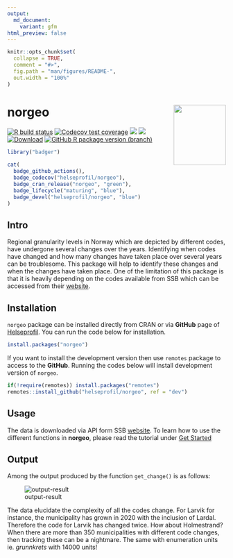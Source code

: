 ```yaml
---
output:
  md_document:
    variant: gfm
html_preview: false
---
```


```r
knitr::opts_chunk$set(
  collapse = TRUE,
  comment = "#>",
  fig.path = "man/figures/README-",
  out.width = "100%"
)
```

# norgeo <img src='man/figures/logo.png' align="right" width="120" height="139" />

<!-- badges: start -->

[![R build
status](https://github.com/helseprofil/norgeo/workflows/R-CMD-check/badge.svg)](https://github.com/helseprofil/norgeo/actions)
[![Codecov test coverage](https://img.shields.io/codecov/c/github/helseprofil/norgeo?logo=codecov)](https://app.codecov.io/gh/helseprofil/norgeo?branch=main)
[![](https://www.r-pkg.org/badges/version/norgeo?color=green)](https://cran.r-project.org/package=norgeo)
[![](https://img.shields.io/badge/lifecycle-stable-green.svg)](https://lifecycle.r-lib.org/articles/stages.html#stable)
[![Download](https://cranlogs.r-pkg.org/badges/grand-total/norgeo)](https://cranlogs.r-pkg.org/badges/grand-total/norgeo)
[![GitHub R package version (branch)](https://img.shields.io/github/r-package/v/helseprofil/norgeo/dev)](https://github.com/helseprofil/norgeo)
<!-- badges: start -->


```r
library("badger")
```

```r
cat(
  badge_github_actions(),
  badge_codecov("helseprofil/norgeo"),
  badge_cran_release("norgeo", "green"),
  badge_lifecycle("maturing", "blue"),
  badge_devel("helseprofil/norgeo", "blue")
)
```

## Intro

Regional granularity levels in Norway which are depicted by different codes,
have undergone several changes over the years. Identifying when codes have
changed and how many changes have taken place over several years can be
troublesome. This package will help to identify these changes and when the
changes have taken place. One of the limitation of this package is that it is
heavily depending on the codes available from SSB which can be accessed from
their
[website](https://www.ssb.no/befolkning/artikler-og-publikasjoner/regionale-endringer-2020).

## Installation

`norgeo` package can be installed directly from CRAN or via **GitHub** page of
[Helseprofil](https://github.com/helseprofil). You can run the code below for
installation. 

``` r
install.packages("norgeo")
```

If you want to install the development version then use `remotes` package to
access to the **GitHub**. Running the codes below will install development
version of `norgeo`.

```r
if(!require(remotes)) install.packages("remotes")
remotes::install_github("helseprofil/norgeo", ref = "dev")
```


## Usage

The data is downloaded via API form SSB
[website](https://data.ssb.no/api/klass/v1/api-guide.html "ssb"). To learn how
to use the different functions in **norgeo**, please read the tutorial under
[Get Started](https://helseprofil.github.io/norgeo/articles/use-api.html)

## Output

Among the output produced by the function `get_change()` is as follows:

![output-result](man/figures/kommune_merge.png)

The data elucidate the complexity of all the codes change. For Larvik for
instance, the municipality has grown in 2020 with the inclusion of Lardal.
Therefore the code for Larvik has changed twice. How about Holmestrand? When
there are more than 350 municipalities with different code changes, then
tracking these can be a nightmare. The same with enumeration units ie.
*grunnkrets* with 14000 units!
